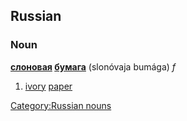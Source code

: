 ==Russian==
[[Category:Russian nouns]]
===Noun===
'''[[слоновый|слоновая]] [[бумага]]''' (slonóvaja bumága) ''f''

#[[ivory]] [[paper]]